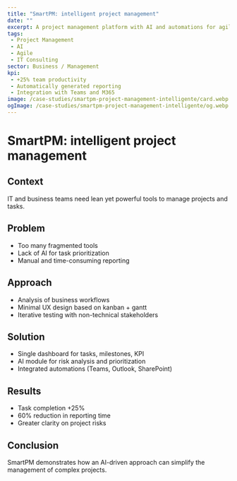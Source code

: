```yaml
---
title: "SmartPM: intelligent project management"
date: ""
excerpt: A project management platform with AI and automations for agile teams.
tags:
 - Project Management
 - AI
 - Agile
 - IT Consulting
sector: Business / Management
kpi:
 - +25% team productivity
 - Automatically generated reporting
 - Integration with Teams and M365
image: /case-studies/smartpm-project-management-intelligente/card.webp
ogImage: /case-studies/smartpm-project-management-intelligente/og.webp
---
```


# SmartPM: intelligent project management

## Context
IT and business teams need lean yet powerful tools to manage projects and tasks.

## Problem
- Too many fragmented tools 
- Lack of AI for task prioritization 
- Manual and time-consuming reporting 

## Approach
- Analysis of business workflows 
- Minimal UX design based on kanban + gantt 
- Iterative testing with non-technical stakeholders 

## Solution
- Single dashboard for tasks, milestones, KPI 
- AI module for risk analysis and prioritization 
- Integrated automations (Teams, Outlook, SharePoint) 

## Results
- Task completion +25% 
- 60% reduction in reporting time 
- Greater clarity on project risks 

## Conclusion
SmartPM demonstrates how an AI-driven approach can simplify the management of complex projects.